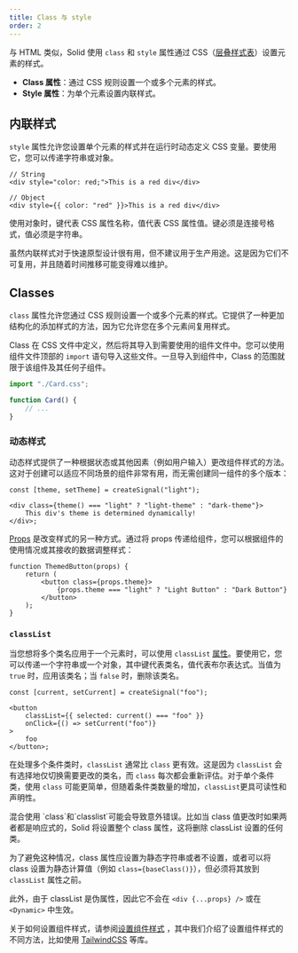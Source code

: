 ```yaml
---
title: Class 与 style
order: 2
---
```


与 HTML 类似，Solid 使用 `class` 和 `style` 属性通过 CSS（[层叠样式表](https://developer.mozilla.org/en-US/docs/Glossary/CSS)）设置元素的样式。

- **Class 属性**：通过 CSS 规则设置一个或多个元素的样式。
- **Style 属性**：为单个元素设置内联样式。

## 内联样式

`style` 属性允许您设置单个元素的样式并在运行时动态定义 CSS 变量。要使用它，您可以传递字符串或对象。

```tsx
// String
<div style="color: red;">This is a red div</div>

// Object
<div style={{ color: "red" }}>This is a red div</div>
```

使用对象时，键代表 CSS 属性名称，值代表 CSS 属性值。键必须是连接号格式，值必须是字符串。

<EraserLink
	href="https://app.eraser.io/workspace/maDvFw5OryuPJOwSLyK9?elements=PgkKTGxuuOtDiQ_1KDA5dw"
	preview="https://app.eraser.io/workspace/maDvFw5OryuPJOwSLyK9/preview?elements=PgkKTGxuuOtDiQ_1KDA5dw&type=embed"
/>

虽然内联样式对于快速原型设计很有用，但不建议用于生产用途。这是因为它们不可复用，并且随着时间推移可能变得难以维护。

## Classes

`class` 属性允许您通过 CSS 规则设置一个或多个元素的样式。它提供了一种更加结构化的添加样式的方法，因为它允许您在多个元素间复用样式。

Class 在 CSS 文件中定义，然后将其导入到需要使用的组件文件中。您可以使用组件文件顶部的 `import` 语句导入这些文件。一旦导入到组件中，Class 的范围就限于该组件及其任何子组件。

```jsx
import "./Card.css";

function Card() {
	// ...
}
```

### 动态样式

动态样式提供了一种根据状态或其他因素（例如用户输入）更改组件样式的方法。这对于创建可以适应不同场景的组件非常有用，而无需创建同一组件的多个版本：

```tsx
const [theme, setTheme] = createSignal("light");

<div class={theme() === "light" ? "light-theme" : "dark-theme"}>
	This div's theme is determined dynamically!
</div>;
```

[Props](/concepts/components/props) 是改变样式的另一种方式。通过将 props 传递给组件，您可以根据组件的使用情况或其接收的数据调整样式：

```tsx
function ThemedButton(props) {
	return (
		<button class={props.theme}>
			{props.theme === "light" ? "Light Button" : "Dark Button"}
		</button>
	);
}
```

### `classList`

当您想将多个类名应用于一个元素时，可以使用 `classList` [属性](https://developer.mozilla.org/en-US/docs/Web/API/Element/classList)。要使用它，您可以传递一个字符串或一个对象，其中键代表类名，值代表布尔表达式。当值为 `true` 时，应用该类名；当 `false` 时，删除该类名。

```tsx
const [current, setCurrent] = createSignal("foo");

<button
	classList={{ selected: current() === "foo" }}
	onClick={() => setCurrent("foo")}
>
	foo
</button>;
```

在处理多个条件类时，`classList` 通常比 `class` 更有效。这是因为 `classList` 会有选择地仅切换需要更改的类名，而 `class` 每次都会重新评估。对于单个条件类，使用 `class` 可能更简单，但随着条件类数量的增加，`classList`更具可读性和声明性。

<Callout>
混合使用 `class`和`classlist`可能会导致意外错误。比如当 class 值更改时如果两者都是响应式的，Solid 将设置整个 class 属性，这将删除 classList 设置的任何类。
	
为了避免这种情况，class 属性应设置为静态字符串或者不设置，或者可以将 class 设置为静态计算值（例如 `class={baseClass()}`），但必须将其放到 `classList` 属性之前。  
  
此外，由于 classList 是伪属性，因此它不会在 `<div {...props} />` 或在 `<Dynamic>` 中生效。
</Callout>

关于如何设置组件样式，请参阅[设置组件样式](/guides/styling-your-components) ，其中我们介绍了设置组件样式的不同方法，比如使用 [TailwindCSS](https://tailwindcss.com/) 等库。
